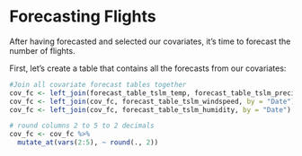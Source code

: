 
# Forecasting Flights

After having forecasted and selected our covariates, it's time to forecast the number of flights. 

First, let's create a table that contains all the forecasts from our covariates: 

```r
#Join all covariate forecast tables together
cov_fc <- left_join(forecast_table_tslm_temp, forecast_table_tslm_precip, by = "Date")
cov_fc <- left_join(cov_fc, forecast_table_tslm_windspeed, by = "Date")
cov_fc <- left_join(cov_fc, forecast_table_tslm_humidity, by = "Date")

# round columns 2 to 5 to 2 decimals
cov_fc <- cov_fc %>%
  mutate_at(vars(2:5), ~ round(., 2))

```

